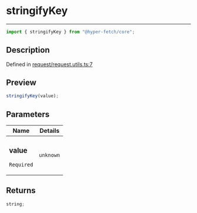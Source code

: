# stringifyKey

<div class="api-docs__separator" data-reactroot="">

---

</div><div class="api-docs__import" data-reactroot="">

```ts
import { stringifyKey } from "@hyper-fetch/core";
```

</div><div class="api-docs__section">

## Description

</div><div class="api-docs__description"><span class="api-docs__do-not-parse">

</span></div><p class="api-docs__definition">

Defined in
[request/request.utils.ts:7](https://github.com/BetterTyped/hyper-fetch/blob/c44d728f/packages/core/src/request/request.utils.ts#L7)

</p><div class="api-docs__section">

## Preview

</div><div class="api-docs__preview fn">

```ts
stringifyKey(value);
```

</div><div class="api-docs__section">

## Parameters

</div>
<div class="api-docs__parameters">
<table>
<thead><tr><th>Name</th><th>Details</th></tr></thead>
<tbody><tr param-data="value"><td class="api-docs__param-name required">

### value

`Required`

</td><td class="api-docs__param-type">

`unknown`

</td></tr></tbody></table></div><div class="api-docs__section">

## Returns

</div><div class="api-docs__returns">

```ts
string;
```

</div>

